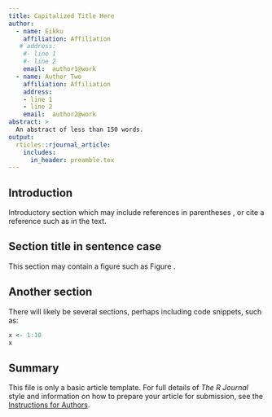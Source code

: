 ```yaml
---
title: Capitalized Title Here
author:
  - name: Eikku
    affiliation: Affiliation
   # address:
    #- line 1
    #- line 2
    email:  author1@work
  - name: Author Two
    affiliation: Affiliation
    address:
    - line 1
    - line 2
    email:  author2@work
abstract: >
  An abstract of less than 150 words.
output:
  rticles::rjournal_article:
    includes:
      in_header: preamble.tex
---
```


## Introduction

Introductory section which may include references in parentheses
\citep{R}, or cite a reference such as \citet{R} in the text.

## Section title in sentence case

This section may contain a figure such as Figure \ref{figure:rlogo}.

\begin{figure}[htbp]
  \centering
  \includegraphics{Rlogo}
  \caption{The logo of R.}
  \label{figure:rlogo}
\end{figure}

## Another section

There will likely be several sections, perhaps including code snippets, such as:

```r
x <- 1:10
x
```

## Summary

This file is only a basic article template. For full details of _The R Journal_ style and information on how to prepare your article for submission, see the [Instructions for Authors](https://journal.r-project.org/share/author-guide.pdf).
\bibliography{RJreferences}
